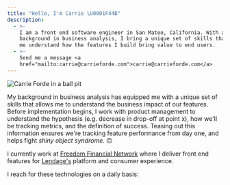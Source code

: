 ```yaml
---
title: "Hello, I'm Carrie \U0001F44B"
description:
  - >-
    I am a front end software engineer in San Mateo, California. With a
    background in business analysis, I bring a unique set of skills that helps
    me understand how the features I build bring value to end users.
  - >-
    Send me a message <a
    href="mailto:carrie@carrieforde.com">carrie@carrieforde.com</a>
---
```


![Carrie Forde in a ball pit](/images/carrie_color-factory.jpg)

My background in business analysis has equipped me with a unique set of skills that allows me to understand the business impact of our features. Before implementation begins, I work with product management to understand the hypothesis (e.g. decrease in drop-off at point x), how we'll be tracking metrics, and the definition of success. Teasing out this information ensures we're tracking feature performance from day one, and helps fight *shiny object syndrome*. 🙃

I currently work at [Freedom Financial Network](https://www.freedomfinancialnetwork.com) where I deliver front end features for [Lendage's](https://lendage.com) platform and consumer experience.

I reach for these technologies on a daily basis:
